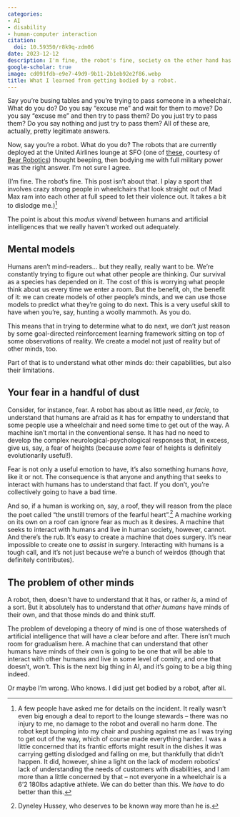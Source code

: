 ```yaml
---
categories:
- AI
- disability
- human-computer interaction
citation:
  doi: 10.59350/r8k9q-zdm06
date: 2023-12-12
description: I'm fine, the robot's fine, society on the other hand has some questions to tackle.
google-scholar: true
image: cd091fdb-e9e7-49d9-9b11-2b1eb92e2f86.webp
title: What I learned from getting bodied by a robot.
---
```


Say you're busing tables and you're trying to pass someone in a wheelchair. What do you do? Do you say "excuse me" and wait for them to move? Do you say "excuse me" and then try to pass them? Do you just try to pass them? Do you say nothing and just try to pass them? All of these are, actually, pretty legitimate answers.

Now, say you're a robot. What do you do? The robots that are currently deployed at the United Airlines lounge at SFO (one of [these](https://www.reddit.com/r/unitedairlines/comments/10pdr0u/the_robots_arrived_today_at_the_new_ord_c_club/), courtesy of [Bear Robotics](https://www.bearrobotics.ai)) thought beeping, then bodying me with full military power was the right answer. I'm not sure I agree.

(I'm fine. The robot's fine. This post isn't about that. I play a sport that involves crazy strong people in wheelchairs that look straight out of Mad Max ram into each other at full speed to let their violence out. It takes a bit to dislodge me.)^[A few people have asked me for details on the incident. It really wasn't even big enough a deal to report to the lounge stewards – there was no injury to me, no damage to the robot and overall no harm done. The robot kept bumping into my chair and pushing against me as I was trying to get out of the way, which of course made everything harder. I was a little concerned that its frantic efforts might result in the dishes it was carrying getting dislodged and falling on me, but thankfully that didn't happen. It did, however, shine a light on the lack of modern robotics' lack of understanding the needs of customers with disabilities, and I am more than a little concerned by that – not everyone in a wheelchair is a 6'2 180lbs adaptive athlete. We can do better than this. We _have_ to do better than this.]

The point is about this _modus vivendi_ between humans and artificial intelligences that we really haven't worked out adequately.


## Mental models

Humans aren't mind-readers... but they really, really want to be. We're constantly trying to figure out what other people are thinking. Our survival as a species has depended on it. The cost of this is worrying what people think about us every time we enter a room. But the benefit, oh, the benefit of it: we can create models of other people's minds, and we can use those models to predict what they're going to do next. This is a very useful skill to have when you're, say, hunting a woolly mammoth. As you do.

This means that in trying to determine what to do next, we don't just reason by some goal-directed reinforcement learning framework sitting on top of some observations of reality. We create a model not just of reality but of other minds, too. 

Part of that is to understand what other minds do: their capabilities, but also their limitations.


## Your fear in a handful of dust

Consider, for instance, fear. A robot has about as little need, _ex facie_, to understand that humans are afraid as it has for empathy to understand that some people use a wheelchair and need some time to get out of the way. A machine isn't mortal in the conventional sense. It has had no need to develop the complex neurological-psychological responses that, in excess, give us, say, a fear of heights (because _some_ fear of heights is definitely evolutionarily useful!).

Fear is not only a useful emotion to have, it's also something humans _have_, like it or not. The consequence is that anyone and anything that seeks to interact with humans has to understand that fact. If you don't, you're collectively going to have a bad time.

And so, if a human is working on, say, a roof, they will reason from the place the poet called "the unstill tremors of the fearful heart".^[Dyneley Hussey, who deserves to be known way more than he is.] A machine working on its own on a roof can ignore fear as much as it desires. A machine that seeks to interact with humans and live in human society, however, cannot. And there's the rub. It's easy to create a machine that does surgery. It's near impossible to create one to _assist_ in surgery. Interacting with humans is a tough call, and it's not just because we're a bunch of weirdos (though that definitely contributes).


## The problem of other minds

A robot, then, doesn't have to understand that it has, or rather _is_, a mind of a sort. But it absolutely has to understand that _other humans_ have minds of their own, and that those minds do and think stuff. 

The problem of developing a theory of mind is one of those watersheds of artificial intelligence that will have a clear before and after. There isn't much room for gradualism here. A machine that can understand that other humans have minds of their own is going to be one that will be able to interact with other humans and live in some level of comity, and one that doesn't, won't. This is the next big thing in AI, and it's going to be a big thing indeed.

Or maybe I'm wrong. Who knows. I did just get bodied by a robot, after all.
